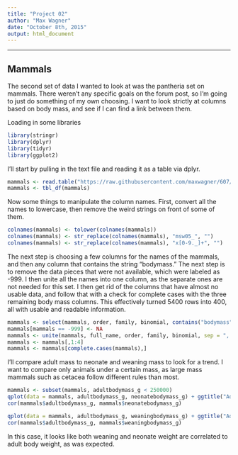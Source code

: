 ```yaml
---
title: "Project 02"
author: "Max Wagner"
date: "October 8th, 2015"
output: html_document
---
```

***

## Mammals

The second set of data I wanted to look at was the pantheria set on mammals. There weren't any specific goals on the forum post, so I'm going to just do something of my own choosing. I want to look strictly at columns based on body mass, and see if I can find a link between them.

Loading in some libraries
```r
library(stringr)
library(dplyr)
library(tidyr)
library(ggplot2)
```

I'll start by pulling in the text file and reading it as a table via dplyr.
```r
mammals <- read.table("https://raw.githubusercontent.com/maxwagner/607/master/project02/mammals.txt", sep = "\t", header = TRUE, stringsAsFactors = FALSE)
mammals <- tbl_df(mammals)
```

Now some things to manipulate the column names. First, convert all the names to lowercase, then remove the weird strings on front of some of them.
```r
colnames(mammals) <- tolower(colnames(mammals))
colnames(mammals) <- str_replace(colnames(mammals), "msw05_", "")
colnames(mammals) <- str_replace(colnames(mammals), "x[0-9._]+", "")
```

The next step is choosing a few columns for the names of the mammals, and then any column that contains the string "bodymass." The next step is to remove the data pieces that were not available, which were labeled as -999. I then unite all the names into one column, as the separate ones are not needed for this set. I then get rid of the columns that have almost no usable data, and follow that with a check for complete cases with the three remaining body mass columns. This effectively turned 5400 rows into 400, all with usable and readable information.
```r
mammals <- select(mammals, order, family, binomial, contains("bodymass"))
mammals[mammals == -999] <- NA
mammals <- unite(mammals, full_name, order, family, binomial, sep = ", ")
mammals <- mammals[,1:4]
mammals <- mammals[complete.cases(mammals),]
```

I'll compare adult mass to neonate and weaning mass to look for a trend. I want to compare only animals under a certain mass, as large mass mammals such as cetacea follow different rules than most.
```r
mammals <- subset(mammals, adultbodymass_g < 250000)
qplot(data = mammals, adultbodymass_g, neonatebodymass_g) + ggtitle("Adult vs. Neonate Body Mass") + geom_smooth()
cor(mammals$adultbodymass_g, mammals$neonatebodymass_g)

qplot(data = mammals, adultbodymass_g, weaningbodymass_g) + ggtitle("Adult vs. Weaning Body Mass") + geom_smooth()
cor(mammals$adultbodymass_g, mammals$weaningbodymass_g)
```

In this case, it looks like both weaning and neonate weight are correlated to adult body weight, as was expected.